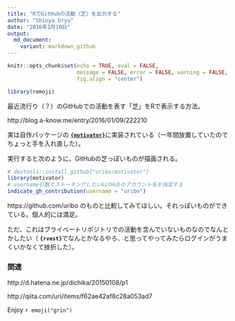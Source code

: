 ```yaml
---
title: "RでGitHubの活動（芝）を出力する" 
author: "Shinya Uryu"
date: "2016年1月10日"
output: 
  md_document:
    variant: markdown_github
---
```


```r
knitr::opts_chunk$set(echo = TRUE, eval = FALSE, 
                      message = FALSE, error = FALSE, warning = FALSE,
                      fig.align = "center")
```

```r
library(remoji)
```

最近流行り（？）のGitHubでの活動を表す「芝」をRで表示する方法。

http://blog.a-know.me/entry/2016/01/09/222210

実は自作パッケージの [**`{motivator}`**](https://github.com/uribo/motivator)に実装されている（一年間放置していたのでちょっと手を入れ直した）。

実行すると次のように、GitHubの芝っぽいものが描画される。

```r
# devtools::install_github("uribo/motivator")
library(motivator)
# username引数でストーキングしたいGitHubのアカウント名を指定する
indicate_gh_contribution(username = "uribo")
```

https://github.com/uribo のものと比較してみてほしい。それっぽいものができている。個人的には満足。

ただ、これはプライベートリポジトリでの活動を含んでいないものなのでなんとかしたい（ **`{rvest}`**でなんとかなるやろ、と思ってやってみたらログインがうまくいかなくて挫折した）。

### 関連

http://d.hatena.ne.jp/dichika/20150108/p1

http://qiita.com/uri/items/f62ae42af8c28a053ad7


Enjoy `r emoji("grin")`
